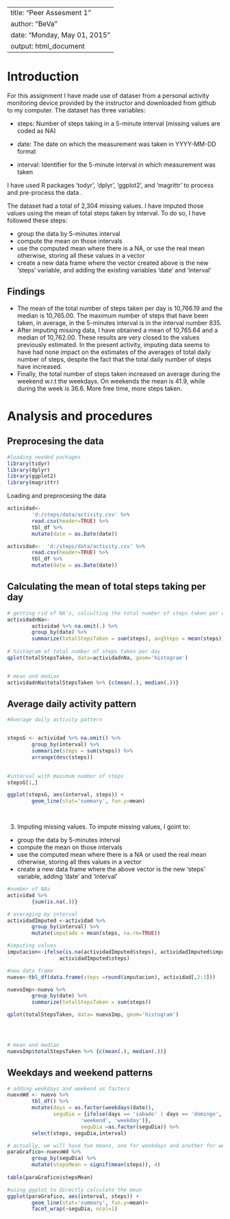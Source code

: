 
---
title: "Peer Assesment 1"
author: "BeVa"
date: "Monday, May 01, 2015"
output: html_document
---



# Introduction

For this  assignment I have made use of dataser from a personal activity monitoring device provided by the instructor and downloaded from github to my computer. The dataset has three variables:


- steps: Number of steps taking in a 5-minute interval (missing values are coded as NA)

- date: The date on which the measurement was taken in YYYY-MM-DD format

- interval: Identifier for the 5-minute interval in which measurement was taken

I have used R packages 'todyr', 'dplyr', 'ggplot2', and 'magrittr' to process and pre-process the data .

The dataset had a total of 2,304 missing values. I have imputed those values using the mean of total steps taken by interval. To do so, I have followed these steps:

- group the data by 5-minutes interval
- compute the mean on those intervals
- use the computed mean where  there is a NA, or use the real mean otherwise, storing all these values in a vector
- create a new data frame where the  vector created above is the new 'steps' variable, and adding the existing variables 'date' and 'interval'


## Findings

- The mean of the total number of steps taken per day is 10,766.19 and the median is 10,765.00. The maximum number of steps that have been taken, in average, in the 5-minutes interval is in the interval number 835.
- After imputing missing data, I have obtained a mean of 10,765.64 and a median of 10,762.00. These results are very closed to the values previously estimated. In the present activity, imputing data seems to have had  none impact on the estimates of the averages of total daily number of steps, despite the fact that the total daily number of steps have increased. 
- Finally, the total number of steps taken increased on average during the weekend w.r.t the weekdays. On weekends the mean is 41.9, while during the week is 36.6. More free time, more steps taken.


# Analysis and procedures


## Preprocesing the data

```r
#loading needed packages
library(tidyr)
library(dplyr)
library(ggplot2)
library(magrittr)

```

Loading and preprocesing the data


```r

actividad<-
        'd:/steps/data/activity.csv' %>%
        read.csv(header=TRUE) %>%
        tbl_df %>%
        mutate(date = as.Date(date))

```


```r
actividad<-  'd:/steps/data/activity.csv' %>%
        read.csv(header=TRUE) %>%
        tbl_df %>%
        mutate(date = as.Date(date))

```


## Calculating the mean of total steps taking per day

```r

# getting rid of NA's, calculting the total number of steps taken per day & mean
actividadnNa<-
        actividad %>% na.omit(.) %>%
        group_by(date) %>%
        summarize(totalStepsTaken = sum(steps), avgSteps = mean(steps))
        
# histogram of total number of steps taken per day
qplot(totalStepsTaken, data=actividadnNa, geom='histogram')


# mean and median
actividadnNa$totalStepsTaken %>% {c(mean(.), median(.))}

```

## Average daily activity pattern

```r
#Average daily activity pattern


stepsG <- actividad %>% na.omit() %>%
        group_by(interval) %>%
        summarize(steps = sum(steps)) %>%
        arrange(desc(steps)) 
      

#interval with maximum number of steps
stepsG[1,]

ggplot(stepsG, aes(interval, steps)) +
        geom_line(stat='summary', fun.y=mean)

       


```

3. Imputing missing values.
To impute missing values, I goint to:
* group the data by 5-minutes interval
* compute the mean on those intervals
* use the computed mean where there is a NA or used the real mean otherwise, storing all thes values in a vector
* create a new data frame where the above vector is the new 'steps' variable, adding 'date' and 'interval'

```r

#number of NAs
actividad %>%
        {sum(is.na(.))}

# averaging by interval
actividadImputed <-actividad %>%
        group_by(interval) %>%
        mutate(imputado = mean(steps, na.rm=TRUE))

#imputing values
imputacion<-ifelse(is.na(actividadImputed$steps), actividadImputed$imputado, 
                 actividadImputed$steps)

#new data frame
nuevo<-tbl_df(data.frame(steps =round(imputacion), actividad[,2:3]))

nuevoImp<-nuevo %>%
        group_by(date) %>%
        summarize(totalStepsTaken = sum(steps))

qplot(totalStepsTaken, data= nuevoImp, geom='histogram')




# mean and median
nuevoImp$totalStepsTaken %>% {c(mean(.), median(.))}        


```

## Weekdays and weekend patterns
```r

# adding weekdays and weekend as factors
nuevoWd <- nuevo %>%
        tbl_df() %>%
        mutate(days = as.factor(weekdays(date)),
               seguDia = {ifelse(days == 'sabado' | days == 'domingo',
                        'weekend', 'weekday')}, 
                        seguDia =as.factor(seguDia)) %>%
        select(steps, seguDia,interval)

# actually, we will have two means, one for weekdays and another for weekends
paraGrafico<-nuevoWd %>%
        group_by(seguDia) %>%
        mutate(stepsMean = signif(mean(steps)), 4) 
        
table(paraGrafico$stepsMean)

#using ggplot to directly calculate the mean
ggplot(paraGrafico, aes(interval, steps)) +
        geom_line(stat='summary', fun.y=mean)+ 
        facet_wrap(~seguDia, ncol=1)

```


